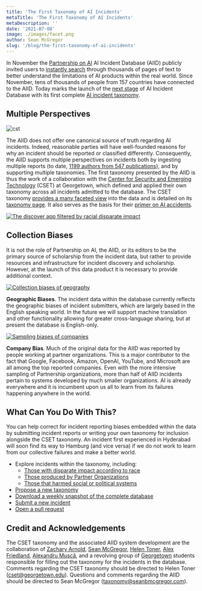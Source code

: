 ```yaml
---
title: 'The First Taxonomy of AI Incidents'
metaTitle: 'The First Taxonomy of AI Incidents'
metaDescription: ''
date: '2021-07-08'
image: ./images/facet.png
author: Sean McGregor
slug: '/blog/the-first-taxonomy-of-ai-incidents'
---
```


In November the [Partnership on AI](http://partnershiponai.org/) AI Incident Database (AIID) publicly invited users to [instantly search](/apps/discover) through thousands of pages of text to better understand the limitations of AI products within the real world. Since November, tens of thousands of people from 157 countries have connected to the AIID. Today marks the launch of the [next stage](/research/2-roadmap) of AI Incident Database with its first complete [AI incident taxonomy](/research/4-taxonomies).

## Multiple Perspectives

![cst](./images/cset.png)

The AIID does not offer one canonical source of truth regarding AI incidents. Indeed, reasonable parties will have well-founded reasons for why an incident should be reported or classified differently. Consequently, the AIID supports multiple perspectives on incidents both by ingesting multiple reports (to date, [1199 authors from 547 publications](/summaries/leaderboard)), and by supporting multiple taxonomies. The first taxonomy presented by the AIID is thus the work of a collaboration with the [Center for Security and Emerging Technology](https://cset.georgetown.edu/) (CSET) at Georgetown, which defined and applied their own taxonomy across all incidents admitted to the database. The CSET taxonomy [provides a many faceted view](/taxonomy/cset) into the data and is detailed on its [taxonomy page](/taxonomy/cset). It also serves as the basis for their [primer on AI accidents](https://cset.georgetown.edu/publication/ai-accidents-an-emerging-threat/).

[![The discover app filtered by racial disparate impact](./images/facet.png)](/apps/discover?classifications=CSET%3AHarm%20Distribution%20Basis%3ARace)

## Collection Biases

It is not the role of Partnership on AI, the AIID, or its editors to be the primary source of scholarship from the incident data, but rather to provide resources and infrastructure for incident discovery and scholarship. However, at the launch of this data product it is necessary to provide additional context.

[![Collection biases of geography](./images/pie_geography.png)](/taxonomy/cset)

**Geographic Biases**. The incident data within the database currently reflects the geographic biases of incident submitters, which are largely based in the English speaking world. In the future we will support machine translation and other functionality allowing for greater cross-language sharing, but at present the database is English-only.

[![Sampling biases of companies](./images/pie_companies.png)](/taxonomy/cset)

**Company Bias**. Much of the original data for the AIID was reported by people working at partner organizations. This is a major contributor to the fact that Google, Facebook, Amazon, OpenAI, YouTube, and Microsoft are all among the top reported companies. Even with the more intensive sampling of Partnership organizations, more than half of AIID incidents pertain to systems developed by much smaller organizations. AI is already everywhere and it is incumbent upon us all to learn from its failures happening anywhere in the world.

## What Can You Do With This?

You can help correct for incident reporting biases embedded within the data by submitting incident reports or writing your own taxonomy for inclusion alongside the CSET taxonomy. An incident first experienced in Hyderabad will soon find its way to Hamburg (and vice versa) if we do not work to learn from our collective failures and make a better world.

- Explore incidents within the taxonomy, including:
    - [Those with disparate impact according to race](/apps/discover?classifications=CSET%3AHarm%20Distribution%20Basis%3ARace)
    - [Those produced by Partner Organizations](/apps/discover?classifications=CSET%3ASystem%20Developer%3AAmazon%7C%7CCSET%3ASystem%20Developer%3AGoogle%7C%7CCSET%3ASystem%20Developer%3AMicrosoft%7C%7CCSET%3ASystem%20Developer%3AOpenAI%7C%7CCSET%3ASystem%20Developer%3AFacebook%7C%7CCSET%3ASystem%20Developer%3AYouTube)
    - [Those that harmed social or political systems](/apps/discover?classifications=CSET%3AHarm%20Type%3AHarm%20to%20social%20or%20political%20systems)
- [Propose a new taxonomy](/contact)
- [Download a weekly snapshot of the complete database](/research/snapshots)
- [Submit a new incident](/apps/submit)
- [Open a pull request](https://github.com/PartnershipOnAI/aiid)

## Credit and Acknowledgements

The CSET taxonomy and the associated AIID system development are the collaboration of [Zachary Arnold](https://cset.georgetown.edu/staff/zachary-arnold/), [Sean McGregor](https://seanbmcgregor.com/), [Helen Toner](https://cset.georgetown.edu/staff/helen-toner/), [Alex Friedland](https://cset.georgetown.edu/staff/alex-friedland/), [Alexandru Muscă](https://github.com/alexmcode), and a revolving group of [Georgetown](https://www.georgetown.edu/) students responsible for filling out the taxonomy for the incidents in the database. Comments regarding the CSET taxonomy should be directed to Helen Toner (cset@georgetown.edu). Questions and comments regarding the AIID should be directed to Sean McGregor (taxonomy@seanbmcgregor.com).
